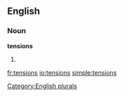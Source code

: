 ==English==

===Noun===
'''tensions'''

# {{plural of|[[tension]]}}

[[Category:English plurals]]

[[fr:tensions]]
[[io:tensions]]
[[simple:tensions]]